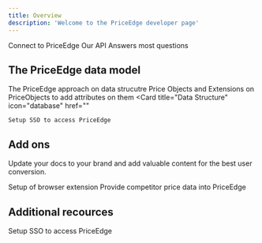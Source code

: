 ```yaml
---
title: Overview
description: 'Welcome to the PriceEdge developer page'
---
```


<CardGroup cols={3}>
  <Card
    title="Quick Start"
    icon="bolt"
    href="quickstart"
  >
    Connect to PriceEdge 
  </Card>
  <Card
    title="API Documentation"
    icon="terminal"
    href="https://mintlify.com/docs/development"
  >
    Our API
  </Card>
    <Card
    title="FAQ"
    icon="question"
    href="faq"
  >
    Answers most questions
  </Card>
</CardGroup>

## The PriceEdge data model
The PriceEdge approach on data strucutre Price Objects and Extensions on PriceObjects to add attributes on them
<CardGroup cols={1}>
  <Card
    title="Data Structure"
    icon="database"
    href=""
  >
    Setup SSO to access PriceEdge
  </Card>

</CardGroup>




## Add ons

Update your docs to your brand and add valuable content for the best user conversion.

<CardGroup cols={2}>
  <Card
    title="Browser Extension"
    icon="browser"
    href=""
  >
  Setup of browser extension
  </Card>
  <Card
    title="3rd Party Competitor Data"
    icon="screwdriver-wrench"
    href=""
  >
    Provide competitor price data into PriceEdge
  </Card>
</CardGroup>

## Additional recources 

<CardGroup cols={1}>
  <Card
    title="SSO"
    icon="users"
    href=""
  >
    Setup SSO to access PriceEdge
  </Card>

</CardGroup>

